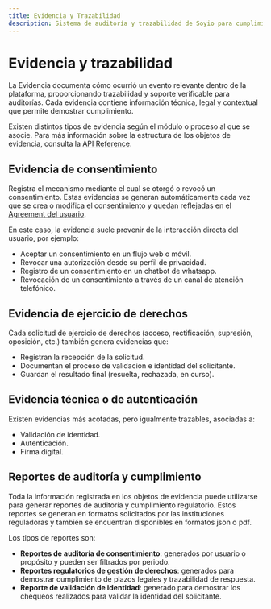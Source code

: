 ```yaml
---
title: Evidencia y Trazabilidad
description: Sistema de auditoría y trazabilidad de Soyio para cumplimiento regulatorio
---
```


# Evidencia y trazabilidad

La Evidencia documenta cómo ocurrió un evento relevante dentro de la plataforma, proporcionando trazabilidad y soporte verificable para auditorías. Cada evidencia contiene información técnica, legal y contextual que permite demostrar cumplimiento.

Existen distintos tipos de evidencia según el módulo o proceso al que se asocie. Para más información sobre la estructura de los objetos de evidencia, consulta la [API Reference](/docs/api/resources/schemas/evidence.schema.mdx).

## Evidencia de consentimiento

Registra el mecanismo mediante el cual se otorgó o revocó un consentimiento. Estas evidencias se generan automáticamente cada vez que se crea o modifica el consentimiento y quedan reflejadas en el [Agreement del usuario](/docs/integration-guide/general-concepts#agreement).

En este caso, la evidencia suele provenir de la interacción directa del usuario, por ejemplo:

- Aceptar un consentimiento en un flujo web o móvil.
- Revocar una autorización desde su perfil de privacidad.
- Registro de un consentimiento en un chatbot de whatsapp.
- Revocación de un consentimiento a través de un canal de atención telefónico.

## Evidencia de ejercicio de derechos

Cada solicitud de ejercicio de derechos (acceso, rectificación, supresión, oposición, etc.) también genera evidencias que:

- Registran la recepción de la solicitud.
- Documentan el proceso de validación e identidad del solicitante.
- Guardan el resultado final (resuelta, rechazada, en curso).

## Evidencia técnica o de autenticación

Existen evidencias más acotadas, pero igualmente trazables, asociadas a:

- Validación de identidad.
- Autenticación.
- Firma digital.

## Reportes de auditoría y cumplimiento

Toda la información registrada en los objetos de evidencia puede utilizarse para generar reportes de auditoría y cumplimiento regulatorio. Estos reportes se generan en formatos solicitados por las instituciones reguladoras y también se encuentran disponibles en formatos json o pdf.

Los tipos de reportes son:

- **Reportes de auditoría de consentimiento**: generados por usuario o propósito y pueden ser filtrados por periodo.
- **Reportes regulatorios de gestión de derechos**: generados para demostrar cumplimiento de plazos legales y trazabilidad de respuesta.
- **Reporte de validación de identidad**: generado para demostrar los chequeos realizados para validar la identidad del solicitante.
